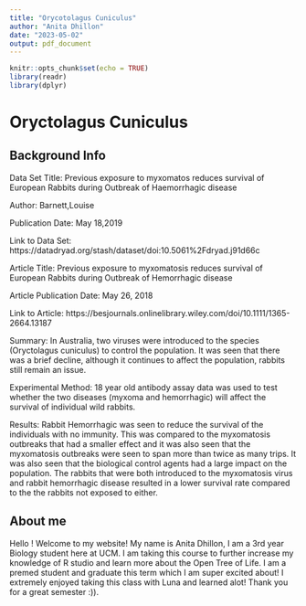 ```yaml
---
title: "Orycotolagus Cuniculus"
author: "Anita Dhillon"
date: "2023-05-02"
output: pdf_document
---
```


```r
knitr::opts_chunk$set(echo = TRUE)
library(readr)
library(dplyr)
```




# Oryctolagus Cuniculus

## Background Info

Data Set Title: Previous exposure to myxomatos reduces survival of European Rabbits during Outbreak of Haemorrhagic disease 

Author: Barnett,Louise

Publication Date: May 18,2019

Link to Data Set: 
https://datadryad.org/stash/dataset/doi:10.5061%2Fdryad.j91d66c


Article Title: Previous exposure to myxomatosis reduces survival of European Rabbits during Outbreak of Hemorrhagic disease
 
Article Publication Date: May 26, 2018

Link to Article: https://besjournals.onlinelibrary.wiley.com/doi/10.1111/1365-2664.13187


Summary: In Australia, two viruses were introduced to the species (Oryctolagus cuniculus) to control the population. It was seen that there was a brief decline, although it continues to affect the population, rabbits still remain an issue. 

Experimental Method: 18 year old antibody assay data was used to test whether the two diseases (myxoma and hemorrhagic) will affect the survival of individual wild rabbits.

Results: Rabbit Hemorrhagic was seen to reduce the survival of the individuals with no immunity. This was compared to the myxomatosis outbreaks that had a smaller effect and it was also seen that the myxomatosis outbreaks were seen to span more than twice as many trips. It was also seen that the biological control agents had a large impact on the population. The rabbits that were both introduced to the myxomatosis virus and rabbit hemorrhagic disease resulted in a lower survival rate compared to the the rabbits not exposed to either. 















## About me

Hello ! Welcome to my website! My name is Anita Dhillon, I am a 3rd year Biology student here at UCM. I am taking this course to further increase my knowledge of R studio and learn more about the Open Tree of Life. I am a premed student and graduate this term which I am super excited about! I extremely enjoyed taking this class with Luna and learned alot! Thank you for a great semester :)). 













